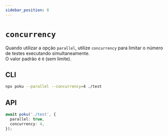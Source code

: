 ```yaml
---
sidebar_position: 8
---
```


# `concurrency`

Quando utilizar a opção `parallel`, utilize `concurrency` para limitar o número de testes executando simultaneamente.<br />
O valor padrão é `0` (sem limite).

## CLI

```bash
npx poku --parallel --concurrency=4 ./test
```

## API

```ts
await poku('./test', {
  parallel: true,
  concurrency: 4,
});
```
